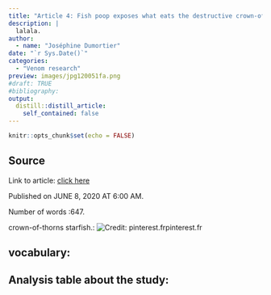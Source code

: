 ```yaml
---
title: "Article 4: Fish poop exposes what eats the destructive crown-of-thorns starfish"
description: |
  lalala.
author:
  - name: "Joséphine Dumortier"
date: "`r Sys.Date()`"
categories:
  - "Venom research"
preview: images/jpg120051fa.png
#draft: TRUE
#bibliography: 
output:
  distill::distill_article:
    self_contained: false
---
```


```r
knitr::opts_chunk$set(echo = FALSE)
```


## Source

Link to article: [click here](https://www.sciencenews.org/article/fish-poop-exposes-what-eats-destructive-crown-thorns-starfish)

Published on JUNE 8, 2020 AT 6:00 AM.

Number of words :647.

crown-of-thorns starfish.: ![Credit: pinterest.frpinterest.fr](https://i.pinimg.com/originals/f0/8f/43/f08f43a67df777e6df8bda7d44278859.jpg)
 
## vocabulary:



## Analysis table about the study:



